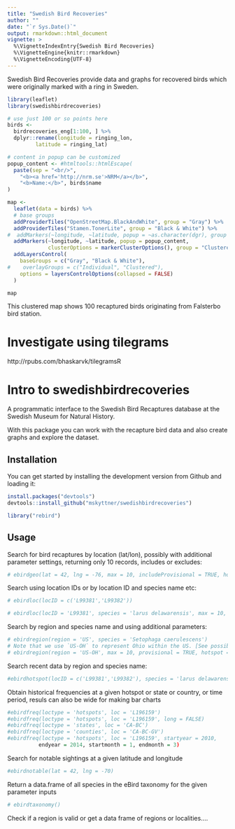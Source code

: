 ```yaml
---
title: "Swedish Bird Recoveries"
author: ""
date: "`r Sys.Date()`"
output: rmarkdown::html_document
vignette: >
  %\VignetteIndexEntry{Swedish Bird Recoveries}
  %\VignetteEngine{knitr::rmarkdown}
  %\VignetteEncoding{UTF-8}
---
```


Swedish Bird Recoveries provide data and graphs for recovered birds which were originally marked with a ring in Sweden.

```r

library(leaflet)
library(swedishbirdrecoveries)

# use just 100 or so points here
birds <- 
  birdrecoveries_eng[1:100, ] %>%
  dplyr::rename(longitude = ringing_lon,
         latitude = ringing_lat)

# content in popup can be customized
popup_content <- #htmltools::htmlEscape(
  paste(sep = "<br/>",
    "<b><a href='http://nrm.se'>NRM</a></b>",
    "<b>Name:</b>", birds$name
)

map <- 
  leaflet(data = birds) %>% 
  # base groups
  addProviderTiles("OpenStreetMap.BlackAndWhite", group = "Gray") %>% 
  addProviderTiles("Stamen.TonerLite", group = "Black & White") %>%
#  addMarkers(~longitude, ~latitude, popup = ~as.character(dgr), group = "Individual") %>%
  addMarkers(~longitude, ~latitude, popup = popup_content,
             clusterOptions = markerClusterOptions(), group = "Clustered") %>%
  addLayersControl(
    baseGroups = c("Gray", "Black & White"),
#    overlayGroups = c("Individual", "Clustered"),
    options = layersControlOptions(collapsed = FALSE)
  )

map

```

This clustered map shows 100 recaptured birds originating from Falsterbo bird station. 

# Investigate using tilegrams

http://rpubs.com/bhaskarvk/tilegramsR

# Intro to swedishbirdrecoveries

A programmatic interface to the Swedish Bird Recaptures database at the Swedish Museum for Natural History.

With this package you can work with the recapture bird data and also create graphs and explore the dataset.

## Installation

You can get started by installing the development version from Github and loading it: 

```r
install.packages("devtools")
devtools::install_github("mskyttner/swedishbirdrecoveries")

library("rebird")
```

## Usage

Search for bird recaptures by location (lat/lon), possibly with additional parameter settings, returning only 10 records, includes or excludes: 

```r
# ebirdgeo(lat = 42, lng = -76, max = 10, includeProvisional = TRUE, hotspot = TRUE)
```

Search using location IDs or by location ID and species name etc:

```r
# ebirdloc(locID = c('L99381','L99382'))

# ebirdloc(locID = 'L99381', species = 'larus delawarensis', max = 10, provisional = TRUE, hotspot=TRUE)
```

Search by region and species name and using additional parameters:

```r
# ebirdregion(region = 'US', species = 'Setophaga caerulescens')
# Note that we use `US-OH` to represent Ohio within the US. [See possible region values](https://confluence.cornell.edu/display/CLOISAPI/eBird-1.1-RegionCodeReference).
# ebirdregion(region = 'US-OH', max = 10, provisional = TRUE, hotspot = TRUE)
```

Search recent data by region and species name:

```r
#ebirdhotspot(locID = c('L99381','L99382'), species = 'larus delawarensis')
```

Obtain historical frequencies at a given hotspot or state or country, or time period, resuls can also be wide for making bar charts

```r
#ebirdfreq(loctype = 'hotspots', loc = 'L196159')
#ebirdfreq(loctype = 'hotspots', loc = 'L196159', long = FALSE)
#ebirdfreq(loctype = 'states', loc = 'CA-BC')
#ebirdfreq(loctype = 'counties', loc = 'CA-BC-GV')
#ebirdfreq(loctype = 'hotspots', loc = 'L196159', startyear = 2010,
          endyear = 2014, startmonth = 1, endmonth = 3)
```

Search for notable sightings at a given latitude and longitude

```r
#ebirdnotable(lat = 42, lng = -70)
```

Return a data.frame of all species in the eBird taxonomy for the given parameter inputs

```r
# ebirdtaxonomy()
```

Check if a region is valid or get a data frame of regions or localities....


